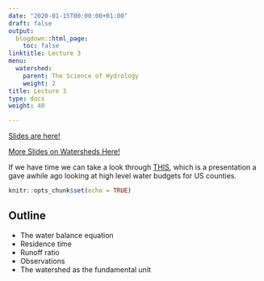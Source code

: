```yaml
---
date: "2020-01-15T00:00:00+01:00"
draft: false
output:
  blogdown::html_page:
    toc: false
linktitle: Lecture 3
menu:
  watershed:
    parent: The Science of Hydrology
    weight: 2
title: Lecture 3
type: docs
weight: 40

---
```


[Slides are here!](https://amurraygeo.com/slides/watershed/lecture_3_slides.html)

[More Slides on Watersheds Here!](https://amurraygeo.com/slides/watershed/Lecture3_watersheds.pdf)

If we have time we can take a look through [THIS](https://amurraygeo.com/slides/watershed/CountyWaterBudgets.html), which is a presentation a gave awhile ago looking at high level water budgets for US counties.

```r
knitr::opts_chunk$set(echo = TRUE)
```

## Outline
- The water balance equation
- Residence time
- Runoff ratio
- Observations
- The watershed as the fundamental unit

